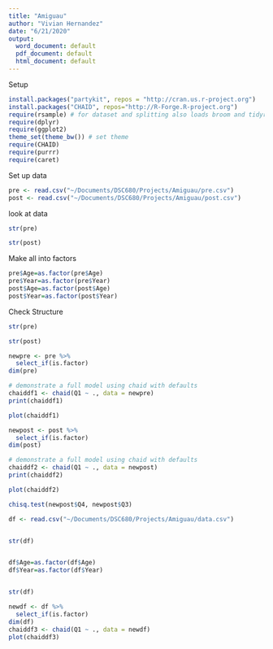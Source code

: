 ```yaml
---
title: "Amiguau"
author: "Vivian Hernandez"
date: "6/21/2020"
output:
  word_document: default
  pdf_document: default
  html_document: default
---
```


Setup
```r
install.packages("partykit", repos = "http://cran.us.r-project.org")
install.packages("CHAID", repos="http://R-Forge.R-project.org")
require(rsample) # for dataset and splitting also loads broom and tidyr
require(dplyr)
require(ggplot2)
theme_set(theme_bw()) # set theme
require(CHAID)
require(purrr)
require(caret)

```
Set up data
```r
pre <- read.csv("~/Documents/DSC680/Projects/Amiguau/pre.csv")
post <- read.csv("~/Documents/DSC680/Projects/Amiguau/post.csv")
```

look at data
```r
str(pre)
```
```r

str(post)

```


Make all into factors
```r
pre$Age=as.factor(pre$Age)
pre$Year=as.factor(pre$Year)
post$Age=as.factor(post$Age)
post$Year=as.factor(post$Year)
```

Check Structure
```r
str(pre)
```

```r
str(post)
```

```r
newpre <- pre %>% 
  select_if(is.factor)
dim(pre)
```

```r
# demonstrate a full model using chaid with defaults
chaiddf1 <- chaid(Q1 ~ ., data = newpre)
print(chaiddf1)

```

```r
plot(chaiddf1)
```

```r
newpost <- post %>% 
  select_if(is.factor)
dim(post)
```

```r
# demonstrate a full model using chaid with defaults
chaiddf2 <- chaid(Q1 ~ ., data = newpost)
print(chaiddf2)

```

```r
plot(chaiddf2)
```

```r
chisq.test(newpost$Q4, newpost$Q3)
```

```r

df <- read.csv("~/Documents/DSC680/Projects/Amiguau/data.csv")


str(df)


df$Age=as.factor(df$Age)
df$Year=as.factor(df$Year)


str(df)

newdf <- df %>% 
  select_if(is.factor)
dim(df)
chaiddf3 <- chaid(Q1 ~ ., data = newdf)
plot(chaiddf3)
```
